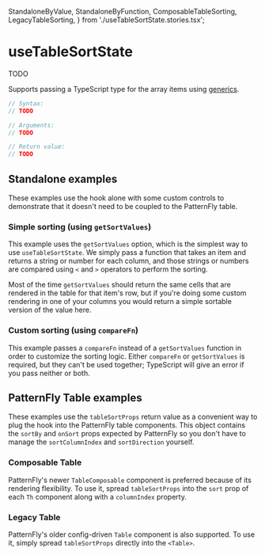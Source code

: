   StandaloneByValue,
  StandaloneByFunction,
  ComposableTableSorting,
  LegacyTableSorting,
} from './useTableSortState.stories.tsx';

<Meta title="Hooks/useTableSortState" component={useTableSortState} />

# useTableSortState

TODO

Supports passing a TypeScript type for the array items using [generics](https://www.typescriptlang.org/docs/handbook/generics.html).

```ts
// Syntax:
// TODO

// Arguments:
// TODO

// Return value:
// TODO
```

## Standalone examples

These examples use the hook alone with some custom controls to demonstrate that it doesn't need to be coupled to the PatternFly table.

### Simple sorting (using `getSortValues`)

This example uses the `getSortValues` option, which is the simplest way to use `useTableSortState`.
We simply pass a function that takes an item and returns a string or number for each column,
and those strings or numbers are compared using `<` and `>` operators to perform the sorting.

Most of the time `getSortValues` should return the same cells that are rendered in the table for that item's row,
but if you're doing some custom rendering in one of your columns you would return a simple sortable version of the value here.

<Canvas>
  <Story story={StandaloneByValue} />
</Canvas>

### Custom sorting (using `compareFn`)

This example passes a `compareFn` instead of a `getSortValues` function in order to customize the sorting logic.
Either `compareFn` or `getSortValues` is required, but they can't be used together; TypeScript will give an error if you pass neither or both.

<Canvas>
  <Story story={StandaloneByFunction} />
</Canvas>

## PatternFly Table examples

These examples use the `tableSortProps` return value as a convenient way to plug the hook into the PatternFly table components.
This object contains the `sortBy` and `onSort` props expected by PatternFly so you don't have to manage the `sortColumnIndex` and `sortDirection` yourself.

### Composable Table

PatternFly's newer `TableComposable` component is preferred because of its rendering flexibility.
To use it, spread `tableSortProps` into the `sort` prop of each `Th` component along with a `columnIndex` property.

<Canvas>
  <Story story={ComposableTableSorting} />
</Canvas>

### Legacy Table

PatternFly's older config-driven `Table` component is also supported. To use it, simply spread `tableSortProps` directly into the `<Table>`.

<Canvas>
  <Story story={LegacyTableSorting} />
</Canvas>

<GithubLink path="src/hooks/useTableSortState/useTableSortState.ts" />
